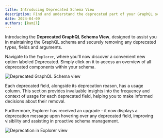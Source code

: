 ```yaml
---
title: Introducing Deprecated Schema View
description: Find and understand the deprecated part of your GraphQL schema
date: 2024-04-09
authors: [kamil]
---
```


Introducing the **Deprecated GraphQL Schema View**, designed to assist you in maintaining the
GraphQL schema and securely removing any deprecated types, fields and arguments.

Navigate to the `Explorer`, where you'll now discover a convenient new option labeled Deprecated.
Simply click on it to access an overview of all deprecated components within your schema.

![Deprecated GraphQL Schema view](/changelog/2024-04-09-deprecated-schema-view/deprecated-view.png)

Each deprecated field, alongside its deprecation reason, has a usage column. This section provides
invaluable insights into the frequency and context of usage for each deprecated field, helping you
to make informed decisions about their removal.

Furthermore, Explorer has received an upgrade - it now displays a deprecation message upon hovering
over any deprecated field, improving visibility and assisting in proactive schema management.

![Deprecation in Explorer view](/changelog/2024-04-09-deprecated-schema-view/deprecated-hover.png)
